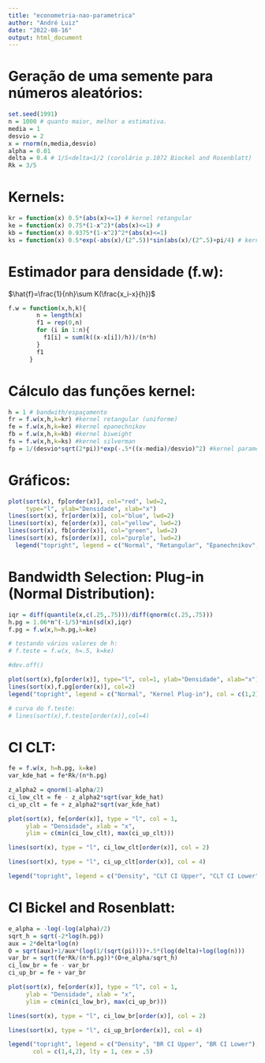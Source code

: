 ---
title: "econometria-nao-parametrica"
author: "André Luiz"
date: "2022-08-16"
output: html_document
---

# Geração de uma semente para números aleatórios:

```{r}
set.seed(1991)
n = 1000 # quanto maior, melhor a estimativa.
media = 1
desvio = 2
x = rnorm(n,media,desvio)
alpha = 0.01
delta = 0.4 # 1/S<delta<1/2 (corolário p.1072 Biockel and Rosenblatt)
Rk = 3/5
```

# Kernels:

```{r}
kr = function(x) 0.5*(abs(x)<=1) # kernel retangular
ke = function(x) 0.75*(1-x^2)*(abs(x)<=1) # 
kb = function(x) 0.9375*(1-x^2)^2*(abs(x)<=1)
ks = function(x) 0.5*exp(-abs(x)/(2^.5))*sin(abs(x)/(2^.5)+pi/4) # kernel silverman 1986

```


# Estimador para densidade (f.w):

$\hat{f}=\frac{1}{nh}\sum K(\frac{x_i-x}{h})$

```{r}
f.w = function(x,h,k){
        n = length(x)
        f1 = rep(0,n)
        for (i in 1:n){
          f1[i] = sum(k((x-x[i])/h))/(n*h)
        }
        f1
      }
```

# Cálculo das funções kernel:

```{r}
h = 1 # bandwith/espaçamento
fr = f.w(x,h,k=kr) #kernel retangular (uniforme)
fe = f.w(x,h,k=ke) #kernel epanechnikov
fb = f.w(x,h,k=kb) #kernel biweight
fs = f.w(x,h,k=ks) #kernel silverman
fp = 1/(desvio*sqrt(2*pi))*exp(-.5*((x-media)/desvio)^2) #kernel paramétrico (gaussiano)

```

# Gráficos:

```{r}
plot(sort(x), fp[order(x)], col="red", lwd=2, 
     type="l", ylab="Densidade", xlab="x")
lines(sort(x), fr[order(x)], col="blue", lwd=2)
lines(sort(x), fe[order(x)], col="yellow", lwd=2)
lines(sort(x), fb[order(x)], col="green", lwd=2)
lines(sort(x), fs[order(x)], col="purple", lwd=2)
  legend("topright", legend = c("Normal", "Retangular", "Epanechnikov", "Biweight", "Silverman"), col=c("red","blue","yellow","green","purple"), lty=1, cex=.8)

```

# Bandwidth Selection: Plug-in (Normal Distribution):

```{r}
iqr = diff(quantile(x,c(.25,.75)))/diff(qnorm(c(.25,.75)))
h.pg = 1.06*n^(-1/5)*min(sd(x),iqr)
f.pg = f.w(x,h=h.pg,k=ke)

# testando vários valores de h:
# f.teste = f.w(x, h=.5, k=ke)

#dev.off()

plot(sort(x),fp[order(x)], type="l", col=1, ylab="Densidade", xlab="x")
lines(sort(x),f.pg[order(x)], col=2)
legend("topright", legend = c("Normal", "Kernel Plug-in"), col = c(1,2), lty=1)

# curva do f.teste:
# lines(sort(x),f.teste[order(x)],col=4)


```

# CI CLT:

```{r}
fe = f.w(x, h=h.pg, k=ke)
var_kde_hat = fe*Rk/(n*h.pg)

z_alpha2 = qnorm(1-alpha/2)
ci_low_clt = fe - z_alpha2*sqrt(var_kde_hat)
ci_up_clt = fe + z_alpha2*sqrt(var_kde_hat)

plot(sort(x), fe[order(x)], type = "l", col = 1, 
     ylab = "Densidade", xlab = "x", 
     ylim = c(min(ci_low_clt), max(ci_up_clt)))

lines(sort(x), type = "l", ci_low_clt[order(x)], col = 2)

lines(sort(x), type = "l", ci_up_clt[order(x)], col = 4)

legend("topright", legend = c("Density", "CLT CI Upper", "CLT CI Lower"), col = c(1,4,2), lty = 1, cex = .5)

```

# CI Bickel and Rosenblatt:

```{r}
e_alpha = -log(-log(alpha)/2)
sqrt_h = sqrt(-2*log(h.pg))
aux = 2*delta*log(n)
O = sqrt(aux)+1/aux*(log(1/(sqrt(pi))))+.5*(log(delta)+log(log(n)))
var_br = sqrt(fe*Rk/(n*h.pg))*(O+e_alpha/sqrt_h)
ci_low_br = fe - var_br
ci_up_br = fe + var_br

plot(sort(x), fe[order(x)], type = "l", col = 1, 
     ylab = "Densidade", xlab = "x", 
     ylim = c(min(ci_low_br), max(ci_up_br)))

lines(sort(x), type = "l", ci_low_br[order(x)], col = 2)

lines(sort(x), type = "l", ci_up_br[order(x)], col = 4)

legend("topright", legend = c("Density", "BR CI Upper", "BR CI Lower"), 
       col = c(1,4,2), lty = 1, cex = .5)



```


















































